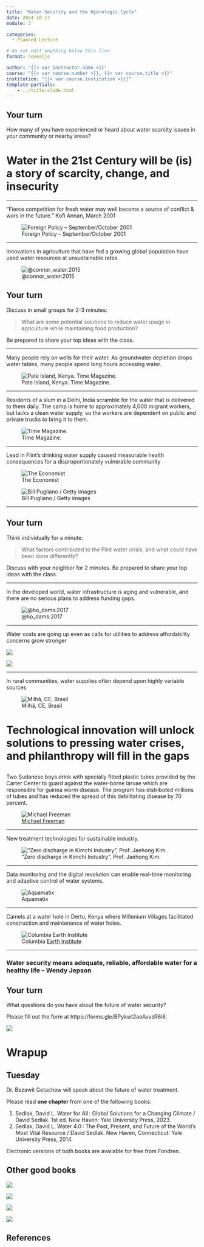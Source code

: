 ```yaml
---
title: "Water Security and the Hydrologic Cycle"
date: 2024-10-17
module: 3

categories: 
  - Planned Lecture

# do not edit anything below this line
format: revealjs

author: "{{< var instructor.name >}}"
course: "{{< var course.number >}}, {{< var course.title >}}"
institution: "{{< var course.institution >}}}"
template-partials:
    - ../title-slide.html
---
```


## Your turn

How many of you have experienced or heard about water scarcity issues in your community or nearby areas?

# Water in the 21st Century will be (is) a story of scarcity, change, and insecurity

---

"Fierce competition for fresh water may well become a source of conflict & wars in the future." Kofi Annan, March 2001

![Foreign Policy – September/October 2001](basins-at-risk.jpg)

---

Innovations in agriculture that have fed a growing global population have used water resources at unsustainable rates.

![@connor_water:2015](./groundwater-agriculture.png)


## Your turn

Discuss in small groups for 2-3 minutes:

> What are some potential solutions to reduce water usage in agriculture while maintaining food production?

Be prepared to share your top ideas with the class.

---

Many people rely on wells for their water. As groundwater depletion drops water tables, many people spend long hours accessing water.

![Pate Island, Kenya. Time Magazine.](./pate-island.png)

--- 

Residents of a slum in a Delhi, India scramble for the water that is delivered to them daily. The camp is home to approximately 4,000 migrant workers, but lacks a clean water supply, so the workers are dependent on public and private trucks to bring it to them.

![Time Magazine.](./delhi-water-truck.png)

---

Lead in Flint’s drinking water supply caused measurable health consequences for a disproportionately vulnerable community

::: {layout-ncol="2"}
![The Economist](./economist-flint.png)

![Bill Pugliano / Getty images](https://media.npr.org/assets/img/2016/02/25/gettyimages-511283154-0b123236f78d226a55115d18c149caaac40f872a.jpg?s=1100&c=85&f=webp)
:::

---

## Your turn

Think individually for a minute:

> What factors contributed to the Flint water crisis, and what could have been done differently?

Discuss with your neighbor for 2 minutes.
Be prepared to share your top ideas with the class.

---

In the developed world, water infrastructure is aging and vulnerable, and there are no serious plans to address funding gaps.

![@ho_dams:2017](./ho-dams.png)

---

Water costs are going up even as calls for utilities to address affordability concerns grow stronger

::: {layout-ncol="1"}
![](./el-paso-affordability.png)

![](./colonias-affordability.png)
:::

---

In rural communities, water supplies often depend upon highly variable sources

![Milhã, CE, Brasil](./milha-bomba.jpg)

# Technological innovation will unlock solutions to pressing water crises, and philanthropy will fill in the gaps

## {.smaller}

Two Sudanese boys drink with specially fitted plastic tubes provided by the Carter Center to guard against the water-borne larvae which are responsible for guinea worm disease. The program has distributed millions of tubes and has reduced the spread of this debilitating disease by 70 percent.

![[Michael Freeman](http://www.michaelfreemanphoto.com/media/ff3138a0-2dfa-11e0-ad9b-af827b62d38b-guinea-worm)](./guinea-worm.png)

---

New treatment technologies for sustainable industry.

![“Zero discharge in Kimchi Industry”, Prof. Jaehong Kim.](./kimchi.png)

---

Data monitoring and the digital revolution can enable real-time monitoring and adaptive control of water systems.

![Aquamatix](./ai-water.png)

---

Camels at a water hole in Dertu, Kenya where Millenium Villages facilitated construction and maintenance of water holes.

![Columbia [Earth Institute](https://blogs.ei.columbia.edu/dertu-kenya/)](./camels.jpg)

---

### Water security means adequate, reliable, affordable water for a healthy life -- Wendy Jepson

## Your turn

What questions do you have about the future of water security?

Please fill out the form at https://forms.gle/BPykwt2aoAvvsR6i8:

![](./35mjkbvw-400.png)

# Wrapup

## Tuesday

Dr. Bezawit Getachew will speak about the future of water treatment.

Please read **one chapter** from one of the following books:

1. Sedlak, David L. Water for All : Global Solutions for a Changing Climate / David Sedlak. 1st ed. New Haven: Yale University Press, 2023.
1. Sedlak, David L. Water 4.0 : The Past, Present, and Future of the World’s Most Vital Resource / David Sedlak. New Haven, Connecticut: Yale University Press, 2014.

Electronic versions of both books are available for free from Fondren. 

## Other good books

::: {layout-ncol="4"}
![](https://www.hachettebookgroup.com/wp-content/uploads/2022/10/9781541702271-2.jpg)

![](https://images-na.ssl-images-amazon.com/images/S/compressed.photo.goodreads.com/books/1388189076i/56140.jpg)

![](https://images-na.ssl-images-amazon.com/images/S/compressed.photo.goodreads.com/books/1348823076i/7241680.jpg)

![](https://images-na.ssl-images-amazon.com/images/S/compressed.photo.goodreads.com/books/1348603463i/1405904.jpg)
:::


## References

::: {#refs}
:::